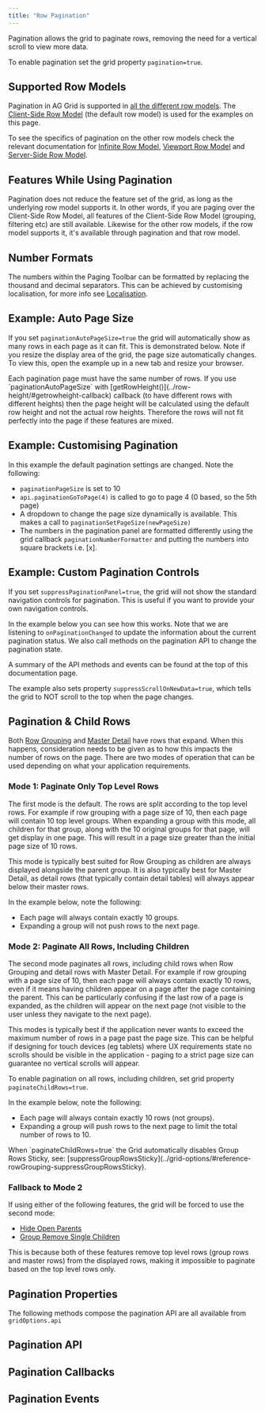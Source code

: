 ```yaml
---
title: "Row Pagination"
---
```


Pagination allows the grid to paginate rows, removing the need for a vertical scroll to view more data.

To enable pagination set the grid property `pagination=true`.

<GridExampleRunner title='Client Paging' name='client-paging' type='generated' options='{ "enterprise": true, "modules": ["clientside", "rowgrouping" ] }'></GridExampleRunner>

## Supported Row Models

Pagination in AG Grid is supported in [all the different row models](/row-models/). The [Client-Side Row Model](/client-side-model/) (the default row model) is used for the examples on this page.


To see the specifics of pagination on the other row models check the relevant documentation for [Infinite Row Model](/infinite-scrolling/#pagination), [Viewport Row Model](/viewport/#example-viewport-with-pagination) and [Server-Side Row Model](/server-side-model-pagination/).

## Features While Using Pagination

Pagination does not reduce the feature set of the grid, as long as the underlying row model supports it. In other words, if you are paging over the Client-Side Row Model, all features of the Client-Side Row Model (grouping, filtering etc) are still available. Likewise for the other row models, if the row model supports it, it's available through pagination and that row model.

## Number Formats

The numbers within the Paging Toolbar can be formatted by replacing the thousand and decimal separators. This can be achieved by customising localisation, for more info see [Localisation](/localisation/).

## Example: Auto Page Size

If you set `paginationAutoPageSize=true` the grid will automatically show as many rows in each page as it can fit. This is demonstrated below. Note if you resize the display area of the grid, the page size automatically changes. To view this, open the example up in a new tab and resize your browser.


<GridExampleRunner title='Auto Page Size' name='auto-page-size' type='generated' options='{ "enterprise": true, "modules": ["clientside", "rowgrouping" ] }'></GridExampleRunner>

<note>
Each pagination page must have the same number of rows. If you use `paginationAutoPageSize` with
[getRowHeight()](../row-height/#getrowheight-callback) callback (to have different
rows with different heights) then the page height will be calculated using the default row height and not
the actual row heights. Therefore the rows will not fit perfectly into the page if these features are mixed.
</note>

## Example: Customising Pagination

In this example the default pagination settings are changed. Note the following:

- `paginationPageSize` is set to 10
- `api.paginationGoToPage(4)` is called to go to page 4 (0 based, so the 5th page)
- A dropdown to change the page size dynamically is available. This makes a call to `paginationSetPageSize(newPageSize)`
- The numbers in the pagination panel are formatted differently using the grid callback `paginationNumberFormatter` and putting the numbers into square brackets i.e. [x].

<GridExampleRunner title='Custom Paging' name='custom-paging' type='generated' options='{ "enterprise": true, "modules": ["clientside", "rowgrouping" ] }'></GridExampleRunner>

## Example: Custom Pagination Controls

If you set `suppressPaginationPanel=true`, the grid will not show the standard navigation controls for pagination. This is useful if you want to provide your own navigation controls.

In the example below you can see how this works. Note that we are listening to `onPaginationChanged` to update the information about the current pagination status. We also call methods on the pagination API to change the pagination state.

A summary of the API methods and events can be found at the top of this documentation page.

The example also sets property `suppressScrollOnNewData=true`, which tells the grid to NOT scroll to the top when the page changes.

<GridExampleRunner title='Custom Controls' name='custom-controls' type='generated' options='{ "enterprise": true, "modules": ["clientside", "rowgrouping" ] }'></GridExampleRunner>

## Pagination & Child Rows

Both [Row Grouping](/grouping/) and [Master Detail](/master-detail/) have rows that expand. When this happens, consideration needs to be given as to how this impacts the number of rows on the page. There are two modes of operation that can be used depending on what your application requirements.

### Mode 1: Paginate Only Top Level Rows

The first mode is the default. The rows are split according to the top level rows. For example if row grouping with a page size of 10, then each page will contain 10 top level groups. When expanding a group with this mode, all children for that group, along with the 10 original groups for that page, will get display in one page. This will result in a page size greater than the initial page size of 10 rows.


This mode is typically best suited for Row Grouping as children are always displayed alongside the parent group. It is also typically best for Master Detail, as detail rows (that typically contain detail tables) will always appear below their master rows.

In the example below, note the following:

- Each page will always contain exactly 10 groups.
- Expanding a group will not push rows to the next page.

<GridExampleRunner title='Grouping Normal' name='grouping-normal' type='generated' options='{ "enterprise": true, "modules": ["clientside", "rowgrouping" ] }'></GridExampleRunner>

### Mode 2: Paginate All Rows, Including Children

The second mode paginates all rows, including child rows when Row Grouping and detail rows with Master Detail. For example if row grouping with a page size of 10, then each page will always contain exactly 10 rows, even if it means having children appear on a page after the page containing the parent. This can be particularly confusing if the last row of a page is expanded, as the children will appear on the next page (not visible to the user unless they navigate to the next page).

This modes is typically best if the application never wants to exceed the maximum number of rows in a page past the page size. This can be helpful if designing for touch devices (eg tablets) where UX requirements state no scrolls should be visible in the application - paging to a strict page size can guarantee no vertical scrolls will appear.

To enable pagination on all rows, including children, set grid property `paginateChildRows=true`.

In the example below, note the following:

- Each page will always contain exactly 10 rows (not groups).
- Expanding a group will push rows to the next page to limit the total number of rows to 10.

<note>
When `paginateChildRows=true` the Grid automatically disables Group Rows Sticky, see: [suppressGroupRowsSticky](../grid-options/#reference-rowGrouping-suppressGroupRowsSticky).
</note>

<GridExampleRunner title='Grouping Paginate Child Rows' name='grouping-paginate-child-rows' type='generated' options='{ "enterprise": true, "modules": ["clientside", "rowgrouping" ] }'></GridExampleRunner>

### Fallback to Mode 2

If using either of the following features, the grid will be forced to use the second mode:

- [Hide Open Parents](/grouping/#hide-open-parents)
- [Group Remove Single Children](/grouping/#removing-single-children)

This is because both of these features remove top level rows (group rows and master rows) from the displayed rows, making it impossible to paginate based on the top level rows only.

## Pagination Properties

<api-documentation source='grid-options/properties.json' section='pagination'></api-documentation>

The following methods compose the pagination API are all available from `gridOptions.api`

## Pagination API

<api-documentation source='grid-api/api.json' section='pagination'></api-documentation>


## Pagination Callbacks

<api-documentation source='grid-options/properties.json' section='pagination' names='["paginationNumberFormatter"]'></api-documentation>

## Pagination Events

<api-documentation source='grid-events/events.json' section='pagination' names='["paginationChanged"]'></api-documentation>


